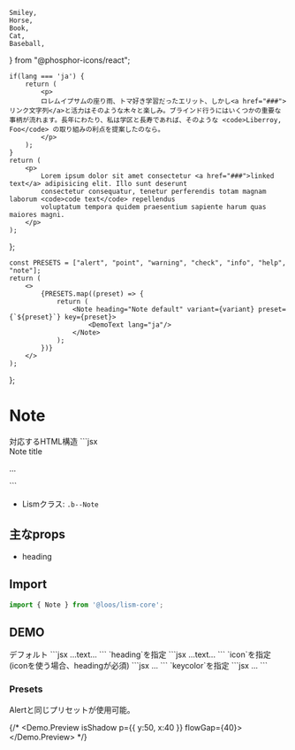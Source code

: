 
	Smiley,
	Horse,
	Book,
	Cat,
	Baseball,
} from "@phosphor-icons/react";

	if(lang === 'ja') {
		return (
			<p>
			ロレムイプサムの座り雨、トマ好き学習だったエリット、しかし<a href="###">リンク文字列</a>と活力はそのような木々と楽しみ。ブラインド行うにはいくつかの重要な事柄が流れます。長年にわたり、私は学区と長寿であれば、そのような <code>Liberroy, Foo</code> の取り組みの利点を提案したのなら。
			</p>
		);
	}
	return (
		<p>
			Lorem ipsum dolor sit amet consectetur <a href="###">linked text</a> adipisicing elit. Illo sunt deserunt
			consectetur consequatur, tenetur perferendis totam magnam laborum <code>code text</code> repellendus
			voluptatum tempora quidem praesentium sapiente harum quas maiores magni.
		</p>
	);
};

	const PRESETS = ["alert", "point", "warning", "check", "info", "help", "note"];
	return (
		<>
			{PRESETS.map((preset) => {
				return (
					<Note heading="Note default" variant={variant} preset={`${preset}`} key={preset}>
						<DemoText lang="ja"/>
					</Note>
				);
			})}
		</>
	);
};


# Note

<Demo>
	<Demo.Title>対応するHTML構造</Demo.Title>
	<Demo.Code>
		```jsx
		<div class="c--note">
			<div class="c--note__head l--flex">
				<span class="c--note__heading">Note title</span>
			</div>
			<div class="c--note__body">
				<p>...</p>
			</div>
		</div>
		```
	</Demo.Code>
</Demo>


- Lismクラス: `.b--Note`

## 主なprops
- heading


## Import

```js
import { Note } from '@loos/lism-core';
```

## DEMO

<Demo>
	<Demo.Title>
		デフォルト
	</Demo.Title>
	<Demo.Preview p={20}>
		<Note>
			<DemoText lang="ja"/>
		</Note>
	</Demo.Preview>
	<Demo.Code>
	```jsx
	<Note>...text...</Note>
	```
	</Demo.Code>
</Demo>


<Demo>
	<Demo.Title>
		`heading`を指定
	</Demo.Title>
	<Demo.Preview p={20}>
		<Note heading="Heading text...">
			<DemoText lang="ja"/>
		</Note>
	</Demo.Preview>
	<Demo.Code>
		```jsx
		<Note heading="Heading text...">
			...text...
		</Note>
		```
	</Demo.Code>
</Demo>

<Demo>
	<Demo.Title>
		`icon`を指定 (iconを使う場合、headingが必須)
	</Demo.Title>
	<Demo.Preview p={20}>
		<Note heading="Heading text..." icon="note">
			<DemoText lang="ja"/>
		</Note>
	</Demo.Preview>
	<Demo.Code>
		```jsx
		<Note heading="Heading text..." icon="note">
			...
		</Note>
		```
	</Demo.Code>
</Demo>


<Demo>
	<Demo.Title>
		`keycolor`を指定
	</Demo.Title>
	<Demo.Preview p={20}>
		<Note heading="Heading text..." icon="note" keycolor="blue">
			<DemoText lang="ja"/>
		</Note>
	</Demo.Preview>
	<Demo.Code>
		```jsx
		<Note heading="Heading text..." icon="note" keycolor="blue">
			...
		</Note>
		```
	</Demo.Code>
</Demo>


### Presets

Alertと同じプリセットが使用可能。

<Demo>
	<Demo.Preview isShadow p={20} nogrid>
		<NoteDemos />
	</Demo.Preview>
</Demo>

{/* 
<Demo>
	<Demo.Preview isShadow p={{ y:50, x:40 }} flowGap={40}>
		<NoteDemos variant="bump"/>
	</Demo.Preview>
</Demo> */}
